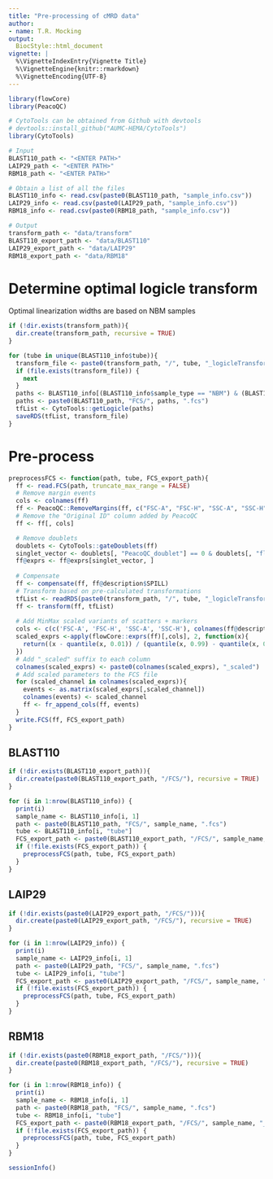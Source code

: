 ```yaml
---
title: "Pre-processing of cMRD data"
author:
- name: T.R. Mocking
output:
  BiocStyle::html_document
vignette: |
  %\VignetteIndexEntry{Vignette Title}
  %\VignetteEngine{knitr::rmarkdown}
  %\VignetteEncoding{UTF-8}
---
```


```r
library(flowCore)
library(PeacoQC)

# CytoTools can be obtained from Github with devtools
# devtools::install_github("AUMC-HEMA/CytoTools")
library(CytoTools)
```

```r
# Input
BLAST110_path <- "<ENTER PATH>"
LAIP29_path <- "<ENTER PATH>"
RBM18_path <- "<ENTER PATH>"

# Obtain a list of all the files
BLAST110_info <- read.csv(paste0(BLAST110_path, "sample_info.csv"))
LAIP29_info <- read.csv(paste0(LAIP29_path, "sample_info.csv"))
RBM18_info <- read.csv(paste0(RBM18_path, "sample_info.csv"))

# Output
transform_path <- "data/transform"
BLAST110_export_path <- "data/BLAST110"
LAIP29_export_path <- "data/LAIP29"
RBM18_export_path <- "data/RBM18"
```

# Determine optimal logicle transform

Optimal linearization widths are based on NBM samples

```r
if (!dir.exists(transform_path)){
  dir.create(transform_path, recursive = TRUE)
}

for (tube in unique(BLAST110_info$tube)){
  transform_file <- paste0(transform_path, "/", tube, "_logicleTransform.rds")
  if (file.exists(transform_file)) {
    next
  }
  paths <- BLAST110_info[(BLAST110_info$sample_type == "NBM") & (BLAST110_info$tube == tube),]$BLAST110_ID
  paths <- paste0(BLAST110_path, "FCS/", paths, ".fcs")
  tfList <- CytoTools::getLogicle(paths)
  saveRDS(tfList, transform_file)
}
```

# Pre-process

```r
preprocessFCS <- function(path, tube, FCS_export_path){
  ff <- read.FCS(path, truncate_max_range = FALSE)
  # Remove margin events
  cols <- colnames(ff)
  ff <- PeacoQC::RemoveMargins(ff, c("FSC-A", "FSC-H", "SSC-A", "SSC-H"))
  # Remove the "Original ID" column added by PeacoQC
  ff <- ff[, cols]

  # Remove doublets
  doublets <- CytoTools::gateDoublets(ff)
  singlet_vector <- doublets[, "PeacoQC_doublet"] == 0 & doublets[, "flowStats_doublet"] == 0
  ff@exprs <- ff@exprs[singlet_vector, ]
  
  # Compensate
  ff <- compensate(ff, ff@description$SPILL)
  # Transform based on pre-calculated transformations
  tfList <- readRDS(paste0(transform_path, "/", tube, "_logicleTransform.rds"))
  ff <- transform(ff, tfList)
  
  # Add MinMax scaled variants of scatters + markers
  cols <- c(c('FSC-A', 'FSC-H', 'SSC-A', 'SSC-H'), colnames(ff@description$SPILL))
  scaled_exprs <-apply(flowCore::exprs(ff)[,cols], 2, function(x){
    return((x - quantile(x, 0.01)) / (quantile(x, 0.99) - quantile(x, 0.01)))
  })
  # Add "_scaled" suffix to each column
  colnames(scaled_exprs) <- paste0(colnames(scaled_exprs), "_scaled")
  # Add scaled parameters to the FCS file
  for (scaled_channel in colnames(scaled_exprs)){
    events <- as.matrix(scaled_exprs[,scaled_channel])
    colnames(events) <- scaled_channel
    ff <- fr_append_cols(ff, events)
  }
  write.FCS(ff, FCS_export_path)
}
```

## BLAST110

```r
if (!dir.exists(BLAST110_export_path)){
  dir.create(paste0(BLAST110_export_path, "/FCS/"), recursive = TRUE)
}

for (i in 1:nrow(BLAST110_info)) {
  print(i)
  sample_name <- BLAST110_info[i, 1]
  path <- paste0(BLAST110_path, "FCS/", sample_name, ".fcs")
  tube <- BLAST110_info[i, "tube"]
  FCS_export_path <- paste0(BLAST110_export_path, "/FCS/", sample_name, "_preprocessed.fcs")
  if (!file.exists(FCS_export_path)) {
    preprocessFCS(path, tube, FCS_export_path)
  }
}
```

## LAIP29

```r
if (!dir.exists(paste0(LAIP29_export_path, "/FCS/"))){
  dir.create(paste0(LAIP29_export_path, "/FCS/"), recursive = TRUE)
}

for (i in 1:nrow(LAIP29_info)) {
  print(i)
  sample_name <- LAIP29_info[i, 1]
  path <- paste0(LAIP29_path, "FCS/", sample_name, ".fcs")
  tube <- LAIP29_info[i, "tube"]
  FCS_export_path <- paste0(LAIP29_export_path, "/FCS/", sample_name, "_preprocessed.fcs")
  if (!file.exists(FCS_export_path)) {
    preprocessFCS(path, tube, FCS_export_path)
  }
}
```

## RBM18

```r
if (!dir.exists(paste0(RBM18_export_path, "/FCS/"))){
  dir.create(paste0(RBM18_export_path, "/FCS/"), recursive = TRUE)
}

for (i in 1:nrow(RBM18_info)) {
  print(i)
  sample_name <- RBM18_info[i, 1]
  path <- paste0(RBM18_path, "FCS/", sample_name, ".fcs")
  tube <- RBM18_info[i, "tube"]
  FCS_export_path <- paste0(RBM18_export_path, "/FCS/", sample_name, "_preprocessed.fcs")
  if (!file.exists(FCS_export_path)) {
    preprocessFCS(path, tube, FCS_export_path)
  }
}
```

```r
sessionInfo()
```
